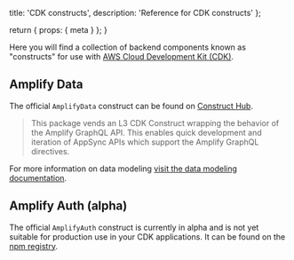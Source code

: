   title: 'CDK constructs',
  description: 'Reference for CDK constructs'
};

  return {
    props: {
      meta
    }
  };
}

Here you will find a collection of backend components known as "constructs" for use with [AWS Cloud Development Kit (CDK)](https://aws.amazon.com/cdk/).

## Amplify Data

The official `AmplifyData` construct can be found on [Construct Hub](https://constructs.dev/packages/@aws-amplify/data-construct/?lang=typescript).

> This package vends an L3 CDK Construct wrapping the behavior of the Amplify GraphQL API. This enables quick development and iteration of AppSync APIs which support the Amplify GraphQL directives.

For more information on data modeling [visit the data modeling documentation](/gen2/build-a-backend/data/data-modeling).

## Amplify Auth (alpha)

The official `AmplifyAuth` construct is currently in alpha and is not yet suitable for production use in your CDK applications. It can be found on the [npm registry](https://www.npmjs.com/package/@aws-amplify/auth-construct-alpha).
